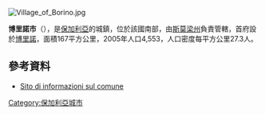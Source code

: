 [[Image:Village_of_Borino.jpg|right]]
{{Coord|41|41|N|24|17|E|display=title}}

'''博里諾市'''（{{lang-bg|Борино}}），是[[保加利亞|保加利亞]]的城鎮，位於該國南部，由[[斯莫梁州|斯莫梁州]]負責管轄，首府設於[[博里諾|博里諾]]，面積167平方公里，2005年人口4,553，人口密度每平方公里27.3人。

==參考資料==
*[http://www.guide-bulgaria.com/SC/Smolyan/Borino Sito di informazioni sul comune] {{Wayback|url=http://www.guide-bulgaria.com/SC/Smolyan/Borino |date=20190808120834 }}

{{Bulgaria-geo-stub}}
[[Category:保加利亞城市|Category:保加利亞城市]]